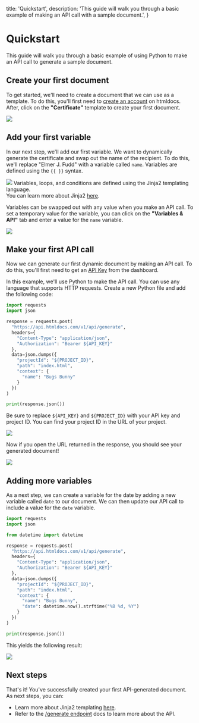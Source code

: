 
  title: 'Quickstart',
  description:
    'This guide will walk you through a basic example of making an API call with a sample document.',
}

# Quickstart

This guide will walk you through a basic example of using Python to make an API call to generate a sample document.

## Create your first document

To get started, we'll need to create a document that we can use as a template. To do this, you'll first need to <a href="https://htmldocs.com/signup" target="_blank">create an account</a> on htmldocs. After, click on the **"Certificate"** template to create your first document.

<img src={stepOne.src} />

## Add your first variable

In our next step, we'll add our first variable. We want to dynamically generate the certificate and swap out the name of the recipient. To do this, we'll replace "Elmer J. Fudd" with a variable called `name`. Variables are defined using the `{{ }}` syntax.

<img src={stepTwo.src} />

<Note>
  Variables, loops, and conditions are defined using the Jinja2 templating language. <br/>
  You can learn more about Jinja2 <a href="https://jinja.palletsprojects.com/en/2.11.x/" target="_blank">here</a>.
</Note>

Variables can be swapped out with any value when you make an API call. To set a temporary value for the variable, you can click on the **"Variables & API"** tab and enter a value for the `name` variable.

<img src={stepThree.src} />

## Make your first API call

Now we can generate our first dynamic document by making an API call. To do this, you'll first need to get an <a href="https://htmldocs.com/projects#api-keys">API Key</a> from the dashboard.

In this example, we'll use Python to make the API call. You can use any language that supports HTTP requests. Create a new Python file and add the following code:

```python
import requests
import json

response = requests.post(
  "https://api.htmldocs.com/v1/api/generate",
  headers={
    "Content-Type": "application/json",
    "Authorization": "Bearer ${API_KEY}"
  },
  data=json.dumps({
    "projectId": "${PROJECT_ID}",
    "path": "index.html",
    "context": {
      "name": "Bugs Bunny"
    }
  })
)

print(response.json())
```

Be sure to replace `${API_KEY}` and `${PROJECT_ID}` with your API key and project ID. You can find your project ID in the URL of your project.

<img src={stepFour.src} />

Now if you open the URL returned in the response, you should see your generated document!

<img src={result.src} />

## Adding more variables

As a next step, we can create a variable for the date by adding a new variable called `date` to our document. We can then update our API call to include a value for the `date` variable.

```python
import requests
import json

from datetime import datetime

response = requests.post(
  "https://api.htmldocs.com/v1/api/generate",
  headers={
    "Content-Type": "application/json",
    "Authorization": "Bearer ${API_KEY}"
  },
  data=json.dumps({
    "projectId": "${PROJECT_ID}",
    "path": "index.html",
    "context": {
      "name": "Bugs Bunny",
      "date": datetime.now().strftime("%B %d, %Y")
    }
  })
)

print(response.json())
```

This yields the following result:

<img src={resultTwo.src} />

## Next steps
That's it! You've successfully created your first API-generated document. As next steps, you can:
* Learn more about Jinja2 templating <a href="https://jinja.palletsprojects.com/en/2.11.x/" target="_blank">here</a>.
* Refer to the <a href="http://localhost:3001/docs/documents/" target="_blank">/generate endpoint</a> docs to learn more about the API.